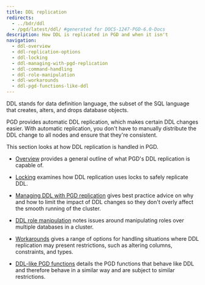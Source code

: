 ```yaml
---
title: DDL replication
redirects:
  - ../bdr/ddl
  - /pgd/latest/ddl/ #generated for DOCS-1247-PGD-6.0-Docs
description: How DDL is replicated in PGD and when it isn't
navigation:
  - ddl-overview
  - ddl-replication-options
  - ddl-locking
  - ddl-managing-with-pgd-replication
  - ddl-command-handling
  - ddl-role-manipulation
  - ddl-workarounds
  - ddl-pgd-functions-like-ddl
---
```


DDL stands for data definition language, the subset of the SQL
language that creates, alters, and drops database objects.

PGD provides automatic DDL replication, which makes certain DDL changes easier. With automatic replication, you don't have to manually distribute the DDL change to all nodes and ensure that they're consistent.

This section looks at how DDL replication is handled in PGD.

* [Overview](ddl-overview) provides a general outline of what PGD's DDL replication is capable of.

* [Locking](ddl-locking) examines how DDL replication uses locks to safely replicate DDL.

* [Managing DDL with PGD replication](ddl-managing-with-pgd-replication) gives best practice advice on why and how to limit the impact of DDL changes so they don't overly affect the smooth running of the cluster.
* [DDL role manipulation](ddl-role-manipulation) notes issues around manipulating roles over multiple databases in a cluster.

* [Workarounds](ddl-workarounds) gives a range of options for handling situations where DDL replication may present restrictions, such as altering columns, constraints, and types.

* [DDL-like PGD functions](ddl-pgd-functions-like-ddl) details the PGD functions that behave like DDL and therefore behave in a similar way and are subject to similar restrictions.
